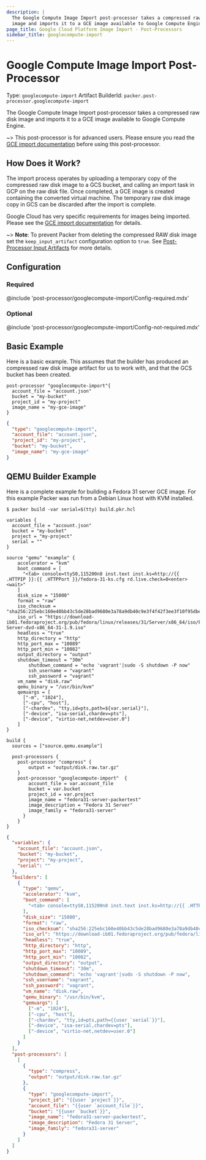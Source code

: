 ```yaml
---
description: |
  The Google Compute Image Import post-processor takes a compressed raw disk
  image and imports it to a GCE image available to Google Compute Engine.
page_title: Google Cloud Platform Image Import - Post-Processors
sidebar_title: googlecompute-import
---
```


# Google Compute Image Import Post-Processor

Type: `googlecompute-import`
Artifact BuilderId: `packer.post-processor.googlecompute-import`

The Google Compute Image Import post-processor takes a compressed raw disk
image and imports it to a GCE image available to Google Compute Engine.

~> This post-processor is for advanced users. Please ensure you read the
[GCE import documentation](https://cloud.google.com/compute/docs/images/import-existing-image)
before using this post-processor.

## How Does it Work?

The import process operates by uploading a temporary copy of the compressed raw
disk image to a GCS bucket, and calling an import task in GCP on the raw disk
file. Once completed, a GCE image is created containing the converted virtual
machine. The temporary raw disk image copy in GCS can be discarded after the import is complete.

Google Cloud has very specific requirements for images being imported. Please
see the [GCE import documentation](https://cloud.google.com/compute/docs/images/import-existing-image)
for details.

~> **Note**: To prevent Packer from deleting the compressed RAW disk image set the `keep_input_artifact` configuration option to `true`.
See [Post-Processor Input Artifacts](/docs/templates/legacy_json_templates/post-processors#input-artifacts) for more details.

## Configuration

### Required

@include 'post-processor/googlecompute-import/Config-required.mdx'

### Optional

@include 'post-processor/googlecompute-import/Config-not-required.mdx'

## Basic Example

Here is a basic example. This assumes that the builder has produced an
compressed raw disk image artifact for us to work with, and that the GCS bucket
has been created.

<Tabs>
<Tab heading="HCL">

```hcl
post-processor "googlecompute-import"{
  account_file = "account.json"
  bucket = "my-bucket"
  project_id = "my-project"
  image_name = "my-gce-image"
}
```

</Tab>
<Tab heading="JSON">

```json
{
  "type": "googlecompute-import",
  "account_file": "account.json",
  "project_id": "my-project",
  "bucket": "my-bucket",
  "image_name": "my-gce-image"
}
```

</Tab>
</Tabs>

## QEMU Builder Example

Here is a complete example for building a Fedora 31 server GCE image. For this
example Packer was run from a Debian Linux host with KVM installed.

    $ packer build -var serial=$(tty) build.pkr.hcl

<Tabs>
<Tab heading="HCL2">

```hcl
variables {
  account_file = "account.json"
  bucket = "my-bucket"
  project = "my-project"
  serial = ""
}

source "qemu" "example" {
    accelerator = "kvm"
    boot_command = [
      "<tab> console=ttyS0,115200n8 inst.text inst.ks=http://{{ .HTTPIP }}:{{ .HTTPPort }}/fedora-31-ks.cfg rd.live.check=0<enter><wait>"
    ]
    disk_size = "15000"
    format = "raw"
    iso_checksum = "sha256:225ebc160e40bb43c5de28bad9680e3a78a9db40c9e3f4f42f3ee3f10f95dbeb"
    iso_url = "https://download-ib01.fedoraproject.org/pub/fedora/linux/releases/31/Server/x86_64/iso/Fedora-Server-dvd-x86_64-31-1.9.iso"
    headless = "true"
    http_directory = "http"
    http_port_max = "10089"
    http_port_min = "10082"
    output_directory = "output"
    shutdown_timeout = "30m"
		shutdown_command = "echo 'vagrant'|sudo -S shutdown -P now"
		ssh_username = "vagrant"
		ssh_password = "vagrant"
    vm_name = "disk.raw"
    qemu_binary = "/usr/bin/kvm"
    qemuargs = [
      ["-m", "1024"],
      ["-cpu", "host"],
      ["-chardev", "tty,id=pts,path=${var.serial}"],
      ["-device", "isa-serial,chardev=pts"],
      ["-device", "virtio-net,netdev=user.0"]
    ]
}

build {
  sources = ["source.qemu.example"]

  post-processors {
    post-processor "compress" {
        output = "output/disk.raw.tar.gz"
    }
    post-processor "googlecompute-import"  {
        account_file = var.account_file
        bucket = var.bucket
        project_id = var.project
        image_name = "fedora31-server-packertest"
        image_description = "Fedora 31 Server"
        image_family = "fedora31-server"
      }
    }
}
```

</Tab>
  <Tab heading="JSON">

```json
{
  "variables": {
    "account_file": "account.json",
    "bucket": "my-bucket",
    "project": "my-project",
    "serial": ""
  },
  "builders": [
    {
      "type": "qemu",
      "accelerator": "kvm",
      "boot_command": [
        "<tab> console=ttyS0,115200n8 inst.text inst.ks=http://{{ .HTTPIP }}:{{ .HTTPPort }}/fedora-31-ks.cfg rd.live.check=0<enter><wait>"
      ],
      "disk_size": "15000",
      "format": "raw",
      "iso_checksum": "sha256:225ebc160e40bb43c5de28bad9680e3a78a9db40c9e3f4f42f3ee3f10f95dbeb",
      "iso_url": "https://download-ib01.fedoraproject.org/pub/fedora/linux/releases/31/Server/x86_64/iso/Fedora-Server-dvd-x86_64-31-1.9.iso",
      "headless": "true",
      "http_directory": "http",
      "http_port_max": "10089",
      "http_port_min": "10082",
      "output_directory": "output",
      "shutdown_timeout": "30m",
      "shutdown_command": "echo 'vagrant'|sudo -S shutdown -P now",
      "ssh_username": "vagrant",
      "ssh_password": "vagrant",
      "vm_name": "disk.raw",
      "qemu_binary": "/usr/bin/kvm",
      "qemuargs": [
        ["-m", "1024"],
        ["-cpu", "host"],
        ["-chardev", "tty,id=pts,path={{user `serial`}}"],
        ["-device", "isa-serial,chardev=pts"],
        ["-device", "virtio-net,netdev=user.0"]
      ]
    }
  ],
  "post-processors": [
    [
      {
        "type": "compress",
        "output": "output/disk.raw.tar.gz"
      },
      {
        "type": "googlecompute-import",
        "project_id": "{{user `project`}}",
        "account_file": "{{user `account_file`}}",
        "bucket": "{{user `bucket`}}",
        "image_name": "fedora31-server-packertest",
        "image_description": "Fedora 31 Server",
        "image_family": "fedora31-server"
      }
    ]
  ]
}
```

</Tab>
</Tabs>
